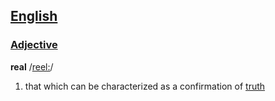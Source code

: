 == [[English]] ==

=== [[Adjective]] ===
'''real'''
/[[Pronunciation guide|reel:]]/

# that which can be characterized as a confirmation of [[truth]]